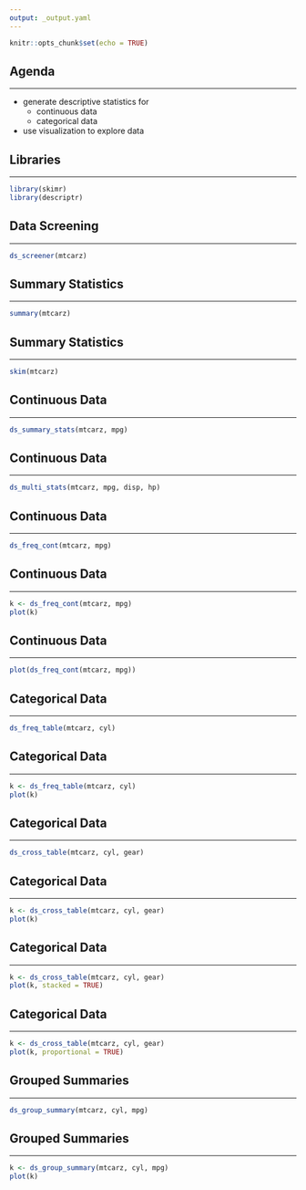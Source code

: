 ```yaml
---
output: _output.yaml
---
```


```r
knitr::opts_chunk$set(echo = TRUE)
```

## Agenda

<hr>

- generate descriptive statistics for
    - continuous data
    - categorical data
- use visualization to explore data

## Libraries

<hr>

```r
library(skimr)
library(descriptr)
```

## Data Screening

<hr>

```r
ds_screener(mtcarz)
```

## Summary Statistics

<hr>

```r
summary(mtcarz)
```

## Summary Statistics

<hr>

```r
skim(mtcarz)
```

## Continuous Data

<hr>

```r
ds_summary_stats(mtcarz, mpg)
```

## Continuous Data

<hr>

```r
ds_multi_stats(mtcarz, mpg, disp, hp)
```

## Continuous Data

<hr>

```r
ds_freq_cont(mtcarz, mpg)
```

## Continuous Data

<hr>

```r
k <- ds_freq_cont(mtcarz, mpg)
plot(k)
```

## Continuous Data

<hr>

```r
plot(ds_freq_cont(mtcarz, mpg))
```

## Categorical Data

<hr>

```r
ds_freq_table(mtcarz, cyl)
```

## Categorical Data

<hr>

```r
k <- ds_freq_table(mtcarz, cyl)
plot(k)
```

## Categorical Data

<hr>

```r
ds_cross_table(mtcarz, cyl, gear)
```

## Categorical Data

<hr>

```r
k <- ds_cross_table(mtcarz, cyl, gear)
plot(k)
```

## Categorical Data

<hr>

```r
k <- ds_cross_table(mtcarz, cyl, gear)
plot(k, stacked = TRUE)
```

## Categorical Data

<hr>

```r
k <- ds_cross_table(mtcarz, cyl, gear)
plot(k, proportional = TRUE)
```

## Grouped Summaries

<hr>

```r
ds_group_summary(mtcarz, cyl, mpg)
```

## Grouped Summaries

<hr>

```r
k <- ds_group_summary(mtcarz, cyl, mpg)
plot(k)
```
